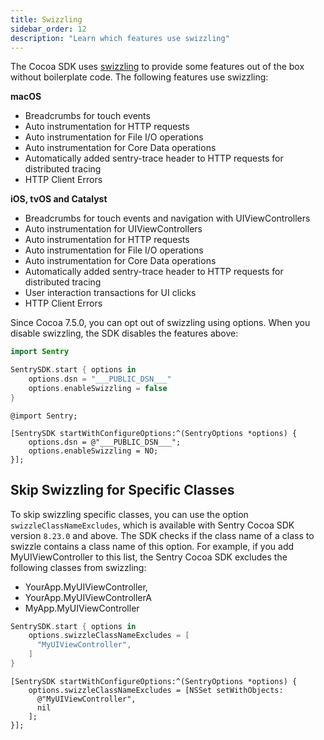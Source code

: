 ```yaml
---
title: Swizzling
sidebar_order: 12
description: "Learn which features use swizzling"
---
```


The Cocoa SDK uses [swizzling](https://nshipster.com/method-swizzling/) to provide some features out of the box without boilerplate code. The following features use swizzling:

**macOS**

- <PlatformLink to="/enriching-events/breadcrumbs/">Breadcrumbs for touch events</PlatformLink>
- <PlatformLink to="/tracing/instrumentation/automatic-instrumentation/#network-tracking">Auto instrumentation for HTTP requests</PlatformLink>
- <PlatformLink to="/tracing/instrumentation/automatic-instrumentation/#file-io-tracing">Auto instrumentation for File I/O operations</PlatformLink>
- <PlatformLink to="/tracing/instrumentation/automatic-instrumentation/#core-data-tracing">Auto instrumentation for Core Data operations</PlatformLink>
- <PlatformLink to="/tracing/trace-propagation/">Automatically added sentry-trace header to HTTP requests for distributed tracing</PlatformLink>
- <PlatformLink to="/configuration/http-client-errors/">HTTP Client Errors</PlatformLink>

**iOS, tvOS and Catalyst**

- <PlatformLink to="/enriching-events/breadcrumbs/">Breadcrumbs for touch events and navigation with UIViewControllers</PlatformLink>
- <PlatformLink to="/tracing/instrumentation/automatic-instrumentation/#uiviewcontroller-tracing">Auto instrumentation for UIViewControllers</PlatformLink>
- <PlatformLink to="/tracing/instrumentation/automatic-instrumentation/#network-tracking">Auto instrumentation for HTTP requests</PlatformLink>
- <PlatformLink to="/tracing/instrumentation/automatic-instrumentation/#file-io-tracing">Auto instrumentation for File I/O operations</PlatformLink>
- <PlatformLink to="/tracing/instrumentation/automatic-instrumentation/#core-data-tracing">Auto instrumentation for Core Data operations</PlatformLink>
- <PlatformLink to="/tracing/trace-propagation/">Automatically added sentry-trace header to HTTP requests for distributed tracing</PlatformLink>
- <PlatformLink to="/tracing/instrumentation/automatic-instrumentation/#user-interaction-tracing">User interaction transactions for UI clicks</PlatformLink>
- <PlatformLink to="/configuration/http-client-errors/">HTTP Client Errors</PlatformLink>

Since Cocoa 7.5.0, you can opt out of swizzling using options. When you disable swizzling, the SDK disables the features above:

<SignInNote />

```swift {tabTitle:Swift}
import Sentry

SentrySDK.start { options in
    options.dsn = "___PUBLIC_DSN___"
    options.enableSwizzling = false
}
```

```objc {tabTitle:Objective-C}
@import Sentry;

[SentrySDK startWithConfigureOptions:^(SentryOptions *options) {
    options.dsn = @"___PUBLIC_DSN___";
    options.enableSwizzling = NO;
}];
```


## Skip Swizzling for Specific Classes

To skip swizzling specific classes, you can use the option `swizzleClassNameExcludes`, which is available with Sentry Cocoa SDK version `8.23.0` and above. The SDK checks if the class name of a class to swizzle contains a class name of this option. For example, if you add MyUIViewController to this list, the Sentry Cocoa SDK excludes the following classes from swizzling:

- YourApp.MyUIViewController,
- YourApp.MyUIViewControllerA
- MyApp.MyUIViewController


```swift
SentrySDK.start { options in
    options.swizzleClassNameExcludes = [
      "MyUIViewController",
    ]
}
```

```objc {tabTitle:Objective-C}
[SentrySDK startWithConfigureOptions:^(SentryOptions *options) {
    options.swizzleClassNameExcludes = [NSSet setWithObjects:
      @"MyUIViewController",
      nil
    ];
}];
```
